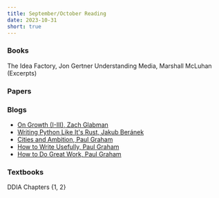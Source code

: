 ```yaml
---
title: September/October Reading
date: 2023-10-31
short: true
---
```


### Books

The Idea Factory, Jon Gertner
Understanding Media, Marshall McLuhan (Excerpts)

### Papers

### Blogs

- [On Growth (I-III), Zach Glabman](https://solvedontsell.substack.com/p/13-what-is-growth)
- [Writing Python Like It's Rust, Jakub Beránek](https://kobzol.github.io/rust/python/2023/05/20/writing-python-like-its-rust.html)
- [Cities and Ambition, Paul Graham](http://www.paulgraham.com/cities.html)
- [How to Write Usefully, Paul Graham](http://www.paulgraham.com/useful.html)
- [How to Do Great Work, Paul Graham](http://www.paulgraham.com/greatwork.html)
  
### Textbooks

DDIA Chapters {1, 2}
